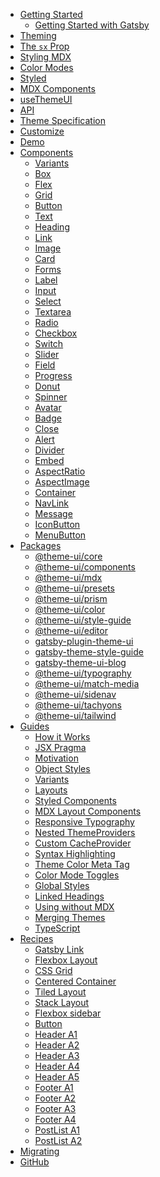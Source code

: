 - [Getting Started](/getting-started)
  - [Getting Started with Gatsby](/getting-started/gatsby)
- [Theming](/theming)
- [The `sx` Prop](/sx-prop)
- [Styling MDX](/styling-mdx)
- [Color Modes](/color-modes)
- [Styled](/styled)
- [MDX Components](/mdx-components)
- [useThemeUI](/use-theme-ui)
- [API](/api)
- [Theme Specification](/theme-spec)
- [Customize](/customize)
- [Demo](/demo)
- [Components](/components)
  - [Variants](/components/variants)
  - [Box](/components/box)
  - [Flex](/components/flex)
  - [Grid](/components/grid)
  - [Button](/components/button)
  - [Text](/components/text)
  - [Heading](/components/heading)
  - [Link](/components/link)
  - [Image](/components/image)
  - [Card](/components/card)
  - [Forms](/components/forms)
  - [Label](/components/label)
  - [Input](/components/input)
  - [Select](/components/select)
  - [Textarea](/components/textarea)
  - [Radio](/components/radio)
  - [Checkbox](/components/checkbox)
  - [Switch](/components/switch)
  - [Slider](/components/slider)
  - [Field](/components/field)
  - [Progress](/components/progress)
  - [Donut](/components/donut)
  - [Spinner](/components/spinner)
  - [Avatar](/components/avatar)
  - [Badge](/components/badge)
  - [Close](/components/close)
  - [Alert](/components/alert)
  - [Divider](/components/divider)
  - [Embed](/components/embed)
  - [AspectRatio](/components/aspect-ratio)
  - [AspectImage](/components/aspect-image)
  - [Container](/components/container)
  - [NavLink](/components/nav-link)
  - [Message](/components/message)
  - [IconButton](/components/icon-button)
  - [MenuButton](/components/menu-button)
- [Packages](/packages)
  - [@theme-ui/core](/packages/core)
  - [@theme-ui/components](/packages/components)
  - [@theme-ui/mdx](/packages/mdx)
  - [@theme-ui/presets](/packages/presets)
  - [@theme-ui/prism](/packages/prism)
  - [@theme-ui/color](/packages/color)
  - [@theme-ui/style-guide](/packages/style-guide)
  - [@theme-ui/editor](/packages/editor)
  - [gatsby-plugin-theme-ui](/packages/gatsby-plugin)
  - [gatsby-theme-style-guide](/packages/gatsby-theme-style-guide)
  - [gatsby-theme-ui-blog](/packages/gatsby-theme-ui-blog)
  - [@theme-ui/typography](/packages/typography)
  - [@theme-ui/match-media](/packages/match-media)
  - [@theme-ui/sidenav](/packages/sidenav)
  - [@theme-ui/tachyons](/packages/tachyons)
  - [@theme-ui/tailwind](/packages/tailwind)
- [Guides](/guides)
  - [How it Works](/guides/how-it-works)
  - [JSX Pragma](/guides/jsx-pragma)
  - [Motivation](/guides/motivation)
  - [Object Styles](/guides/object-styles)
  - [Variants](/guides/variants)
  - [Layouts](/guides/layouts)
  - [Styled Components](/guides/styled-components)
  - [MDX Layout Components](/guides/mdx-layout-components)
  - [Responsive Typography](/guides/responsive-typography)
  - [Nested ThemeProviders](/guides/nested-theme-providers)
  - [Custom CacheProvider](/guides/custom-cache-provider)
  - [Syntax Highlighting](/guides/syntax-highlighting)
  - [Theme Color Meta Tag](/guides/theme-color-meta-tag)
  - [Color Mode Toggles](/guides/color-mode-toggles)
  - [Global Styles](/guides/global-styles)
  - [Linked Headings](/guides/linked-headings)
  - [Using without MDX](/guides/using-theme-ui-without-mdx)
  - [Merging Themes](/guides/merging-themes)
  - [TypeScript](/guides/typescript)
- [Recipes](/recipes)
  - [Gatsby Link](/recipes/gatsby-link)
  - [Flexbox Layout](/recipes/flexbox-layout)
  - [CSS Grid](/recipes/css-grid)
  - [Centered Container](/recipes/centered-container)
  - [Tiled Layout](/recipes/tiled-layout)
  - [Stack Layout](/recipes/stack)
  - [Flexbox sidebar](/recipes/flexbox-sidebar)
  - [Button](/recipes/button)
  - [Header A1](/recipes/header-a1)
  - [Header A2](/recipes/header-a2)
  - [Header A3](/recipes/header-a3)
  - [Header A4](/recipes/header-a4)
  - [Header A5](/recipes/header-a5)
  - [Footer A1](/recipes/footer-a1)
  - [Footer A2](/recipes/footer-a2)
  - [Footer A3](/recipes/footer-a3)
  - [Footer A4](/recipes/footer-a4)
  - [PostList A1](/recipes/post-list-a1)
  - [PostList A2](/recipes/post-list-a2)
- [Migrating](/migrating)
- [GitHub](https://github.com/system-ui/theme-ui)
